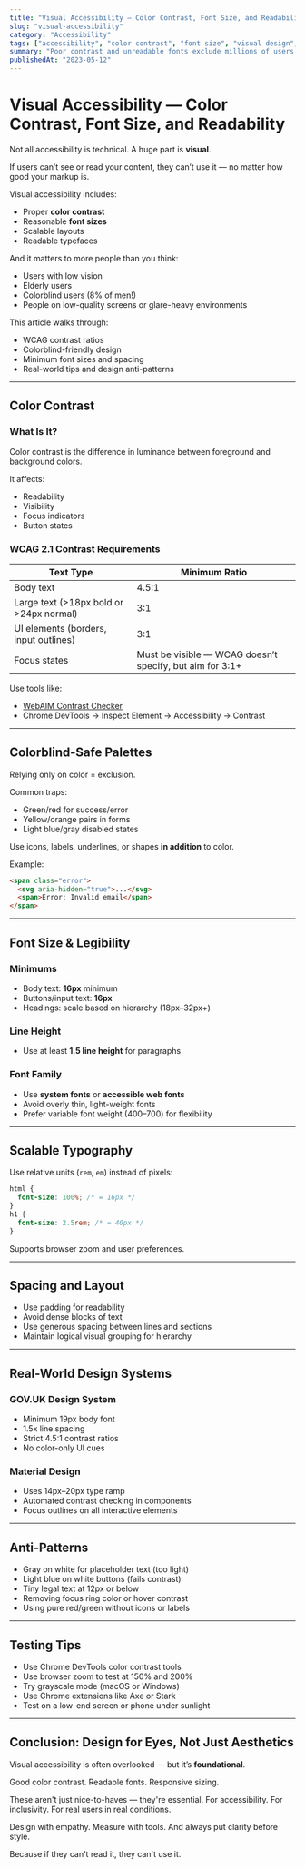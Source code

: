 ```yaml
---
title: "Visual Accessibility — Color Contrast, Font Size, and Readability"
slug: "visual-accessibility"
category: "Accessibility"
tags: ["accessibility", "color contrast", "font size", "visual design", "a11y"]
summary: "Poor contrast and unreadable fonts exclude millions of users. Learn how to design for visibility, inclusivity, and WCAG compliance with proper color contrast and scalable typography."
publishedAt: "2023-05-12"
---
```


# Visual Accessibility — Color Contrast, Font Size, and Readability

Not all accessibility is technical. A huge part is **visual**.

If users can’t see or read your content, they can’t use it — no matter how good your markup is.

Visual accessibility includes:
- Proper **color contrast**
- Reasonable **font sizes**
- Scalable layouts
- Readable typefaces

And it matters to more people than you think:
- Users with low vision
- Elderly users
- Colorblind users (8% of men!)
- People on low-quality screens or glare-heavy environments

This article walks through:
- WCAG contrast ratios
- Colorblind-friendly design
- Minimum font sizes and spacing
- Real-world tips and design anti-patterns

---

## Color Contrast

### What Is It?

Color contrast is the difference in luminance between foreground and background colors.

It affects:
- Readability
- Visibility
- Focus indicators
- Button states

### WCAG 2.1 Contrast Requirements

| Text Type           | Minimum Ratio |
|---------------------|----------------|
| Body text           | 4.5:1          |
| Large text (>18px bold or >24px normal) | 3:1    |
| UI elements (borders, input outlines) | 3:1     |
| Focus states        | Must be visible — WCAG doesn’t specify, but aim for 3:1+ |

Use tools like:
- [WebAIM Contrast Checker](https://webaim.org/resources/contrastchecker/)
- Chrome DevTools → Inspect Element → Accessibility → Contrast

---

## Colorblind-Safe Palettes

Relying only on color = exclusion.

Common traps:
- Green/red for success/error
- Yellow/orange pairs in forms
- Light blue/gray disabled states

Use icons, labels, underlines, or shapes **in addition** to color.

Example:
```html
<span class="error">
  <svg aria-hidden="true">...</svg>
  <span>Error: Invalid email</span>
</span>
```

---

## Font Size & Legibility

### Minimums

- Body text: **16px** minimum
- Buttons/input text: **16px**
- Headings: scale based on hierarchy (18px–32px+)

### Line Height

- Use at least **1.5 line height** for paragraphs

### Font Family

- Use **system fonts** or **accessible web fonts**
- Avoid overly thin, light-weight fonts
- Prefer variable font weight (400–700) for flexibility

---

## Scalable Typography

Use relative units (`rem`, `em`) instead of pixels:

```css
html {
  font-size: 100%; /* = 16px */
}
h1 {
  font-size: 2.5rem; /* = 40px */
}
```

Supports browser zoom and user preferences.

---

## Spacing and Layout

- Use padding for readability
- Avoid dense blocks of text
- Use generous spacing between lines and sections
- Maintain logical visual grouping for hierarchy

---

## Real-World Design Systems

### GOV.UK Design System

- Minimum 19px body font
- 1.5x line spacing
- Strict 4.5:1 contrast ratios
- No color-only UI cues

### Material Design

- Uses 14px–20px type ramp
- Automated contrast checking in components
- Focus outlines on all interactive elements

---

## Anti-Patterns

- Gray on white for placeholder text (too light)
- Light blue on white buttons (fails contrast)
- Tiny legal text at 12px or below
- Removing focus ring color or hover contrast
- Using pure red/green without icons or labels

---

## Testing Tips

- Use Chrome DevTools color contrast tools
- Use browser zoom to test at 150% and 200%
- Try grayscale mode (macOS or Windows)
- Use Chrome extensions like Axe or Stark
- Test on a low-end screen or phone under sunlight

---

## Conclusion: Design for Eyes, Not Just Aesthetics

Visual accessibility is often overlooked — but it’s **foundational**.

Good color contrast. Readable fonts. Responsive sizing.

These aren't just nice-to-haves — they're essential. For accessibility. For inclusivity. For real users in real conditions.

Design with empathy. Measure with tools. And always put clarity before style.

Because if they can't read it, they can't use it.


